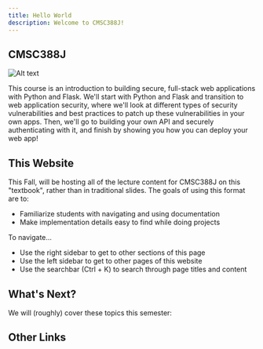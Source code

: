 ---
title: Hello World
description: Welcome to CMSC388J!
---

## CMSC388J

![Alt text](/388j.png)

This course is an introduction to building secure, full-stack web applications with Python and Flask. We'll start with Python and Flask and transition to web application security, where we'll look at different types of security vulnerabilities and best practices to patch up these vulnerabilities in your own apps. Then, we'll go to building your own API and securely authenticating with it, and finish by showing you how you can deploy your web app!

<Cards>
  <Card title="Syllabus" href="https://aspear.cs.umd.edu/388j" />
</Cards>

## This Website 

This Fall, will be hosting all of the lecture content for CMSC388J on this "textbook", rather than in traditional slides. The goals of using this format are to:

- Familiarize students with navigating and using documentation
- Make implementation details easy to find while doing projects

To navigate... 

- Use the right sidebar to get to other sections of this page 
- Use the left sidebar to get to other pages of this website
- Use the searchbar (Ctrl + K) to search through page titles and content

## What's Next?

We will (roughly) cover these topics this semester:

<Cards>
  <Card title="Python" href="https://nextjs.org/docs" />
  <Card title="Flask" href="https://fumadocs.vercel.app" />
  <Card title="MongoDB" href="https://fumadocs.vercel.app" />
</Cards>

## Other Links

<Cards>
  <Card title="Syllabus" href="https://aspear.cs.umd.edu/388j" />
  <Card title="Spring 25 Slides" href="TODO" />
</Cards>